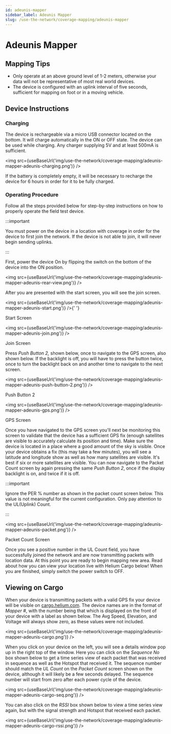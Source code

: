 ```yaml
---
id: adeunis-mapper
sidebar_label: Adeunis Mapper
slug: /use-the-network/coverage-mapping/adeunis-mapper
---
```


# Adeunis Mapper


## Mapping Tips

- Only operate at an above ground level of 1-2 meters, otherwise your data will not be
  representative of most real world devices.
- The device is configured with an uplink interval of five seconds, sufficient for mapping on foot
  or in a moving vehicle.

## Device Instructions

### Charging

The device is rechargeable via a micro USB connector located on the bottom. It will charge
automatically in the ON or OFF state. The device can be used while charging. Any charger supplying
5V and at least 500mA is sufficient.

<img src={useBaseUrl('img/use-the-network/coverage-mapping/adeunis-mapper-adeunis-charging.png')} />

If the battery is completely empty, it will be necessary to recharge the device for 6 hours in order
for it to be fully charged.

### Operating Procedure

Follow all the steps provided below for step-by-step instructions on how to properly operate the
field test device.

:::important

You must power on the device in a location with coverage in order for the device to first join the
network. If the device is not able to join, it will never begin sending uplinks.

:::

First, power the device On by flipping the switch on the bottom of the device into the ON position.

<img
  src={useBaseUrl('img/use-the-network/coverage-mapping/adeunis-mapper-adeunis-rear-view.png')}
/>

After you are presented with the start screen, you will see the join screen.

<img src={useBaseUrl('img/use-the-network/coverage-mapping/adeunis-mapper-adeunis-start.png')} />{' '}

Start Screen

<img src={useBaseUrl('img/use-the-network/coverage-mapping/adeunis-mapper-adeunis-join.png')} />

Join Screen

Press _Push Button 2,_ shown below, once to navigate to the GPS screen, also shown below. If the
backlight is off, you will have to press the button twice, once to turn the backlight back on and
another time to navigate to the next screen.

<img
  src={useBaseUrl('img/use-the-network/coverage-mapping/adeunis-mapper-adeunis-push-button-2.png')}
/>

Push Button 2

<img src={useBaseUrl('img/use-the-network/coverage-mapping/adeunis-mapper-adeunis-gps.png')} />

GPS Screen

Once you have navigated to the GPS screen you'll next be monitoring this screen to validate that the
device has a sufficient GPS fix (enough satellites are visible to accurately calculate its position
and time). Make sure the device is located in a place where a good amount of the sky is visible.
Once your device obtains a fix (this may take a few minutes), you will see a latitude and longitude
show as well as how many satellites are visible. It's best if six or more satellites are visible.
You can now navigate to the Packet Count screen by again pressing the same _Push Button 2_, once if
the display backlight is on, and twice if it is off.

:::important

Ignore the PER % number as shown in the packet count screen below. This value is not meaningful for
the current configuration. Only pay attention to the UL\(Uplink\) Count.

:::

<img src={useBaseUrl('img/use-the-network/coverage-mapping/adeunis-mapper-adeunis-packet.png')} />

Packet Count Screen

Once you see a positive number in the UL Count field, you have successfully joined the network and
are now transmitting packets with location data. At this point you are ready to begin mapping new
area. Read about how you can view your location live with Helium Cargo below! When you are finished,
simply switch the power switch to OFF.

## Viewing on Cargo

When your device is transmitting packets with a valid GPS fix your device will be visible on
[cargo.helium.com](https://cargo.helium.com/). The device names are in the format of _Mapper \#_,
with the number being that which is displayed on the front of your device with a label as shown
below. The Avg Speed, Elevation, and Voltage will always show zero, as these values were not
included.

<img src={useBaseUrl('img/use-the-network/coverage-mapping/adeunis-mapper-adeunis-cargo.png')} />

When you click on your device on the left, you will see a details window pop up in the right top of
the window. Here you can click on the _Sequence No_ box shown below to get a time series view of
each packet that was received in sequence as well as the Hotspot that received it. The sequence
number should match the _UL Count_ on the _Packet Count_ screen shown on the device, although it
will likely be a few seconds delayed. The sequence number will start from zero after each power
cycle of the device.

<img
  src={useBaseUrl('img/use-the-network/coverage-mapping/adeunis-mapper-adeunis-cargo-seq.png')}
/>

You can also click on the _RSSI_ box shown below to view a time series view again, but with the
signal strength and Hotspot that received each packet.

<img
  src={useBaseUrl('img/use-the-network/coverage-mapping/adeunis-mapper-adeunis-cargo-rssi.png')}
/>
